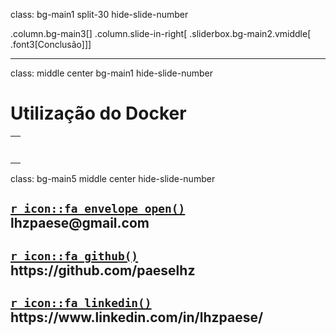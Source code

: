 class: bg-main1 split-30 hide-slide-number

.column.bg-main3[
]
.column.slide-in-right[
.sliderbox.bg-main2.vmiddle[
.font3[Conclusão]
]]

---

class: middle center bg-main1 hide-slide-number

# Utilização do Docker

--
  <div class = "bullet2">
  <ul>
  <li> O Docker pode ser uma ferramente muito útil para facilitar o desenvolvimento, debug e implantação de aplicativos e serviços. </li>
  <li> Com a crescente integração com o R, ele se mostra como um facilitador para equipes que trabalham com análise de dados publicarem seus trabalhos, garantindo maior visibilidade, com menor preocupação em manutenção de servidores </li>
  <li> Além disso, via integração com serviços como Kubernetes, é possível construir uma solução escalável para qualquer serviço desenvolvido em R. </li>
  </ul>
  </div>
---

class: bg-main5 middle center hide-slide-number

## [`r icon::fa_envelope_open()`](mailto:lhzpaese@gmail.com) lhzpaese@gmail.com
## [`r icon::fa_github()`](https://github.com/paeselhz) https://github.com/paeselhz
## [`r icon::fa_linkedin()`](https://www.linkedin.com/in/lhzpaese/) https://www.linkedin.com/in/lhzpaese/